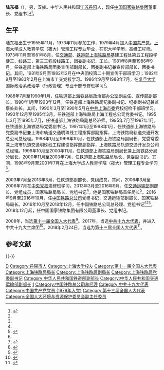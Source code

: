 {{Infobox officeholder
| name = 陆东福
| image = 
| width = 180
| caption = 
| office = [[中国国家铁路集团|中国国家铁路集团]][[董事长|董事长]]
| term_start = 2018年12月
| term_end = 
| predecessor = 新设立
| successor = 现任
| deputy = 
| office1 = [[中国国家铁路集团|中国铁路总公司]][[总经理|总经理]]
| term_start1 = 2016年10月9日
| term_end1 = 2018年12月
| predecessor1 = [[盛光祖|盛光祖]]
| successor1 = 机构改制
| deputy1 = [[王同军|王同军]]、[[刘振芳|刘振芳]]
| office2 = 中国[[国家铁路局|国家铁路局]]局长
| premier2 = [[李克强|李克强]]
| term_start2 = 2013年3月
| term_end2 = 2016年10月
| predecessor2 = 新设立
| successor2 = [[杨宇栋|杨宇栋]]
| birth_date = {{Birth date and age|1955|11|28}}
| birth_place = {{PRC}}[[江苏省|江苏省]][[镇江专区|镇江专区]][[丹阳县|丹阳县]]
| death_date = 
| death_place = 
| nationality = {{PRC}}
| spouse = 
| children = 
| party = {{CPC}}
| relations = 
| alma_mater = 
| occupation = 政治家
| profession = 
| religion = 
| signature = 
| website = [http://www.china-railway.com.cn/gsjs/gsld/201812/t20181214_73701.html 陆东福简历]
| footnotes = 
}}

'''陆东福'''（{{bd|1955年|11月28日||}}），男，汉族。中华人民共和国[[江苏|江苏]][[丹阳市|丹阳]]人，现任[[中国国家铁路集团|中国国家铁路集团]]董事长、党组书记<ref name="zgs">{{Cite web|title=陆东福　中国国家铁路集团有限公司董事长、党组书记|url=http://www.china-railway.com.cn/gsjs/gsld/201812/t20181214_73701.html|date=2018-12-14|publisher=中国国家铁路集团有限公司|archive-url=https://web.archive.org/web/20200130021812/http://www.china-railway.com.cn/gsjs/gsld/201812/t20181214_73701.html|archive-date=2020-01-30|dead-url=no}}</ref>。

==生平==
陆东福出生于1955年11月，1973年11月参加工作，1979年4月加入[[中国共产党|中国共产党]]，[[上海大学|上海大学]]成人教育学院（夜大）管理工程专业毕业，在职大学学历，高级工程师。1973年11月至1981年8月，任[[中华人民共和国交通部|交通部]]、[[中华人民共和国铁道部|铁道部]][[中国铁路上海局集团|上海铁路局]]基建工程处第五工程段学徒工、线路工，第三工程段线路工、团委副书记、工长。1981年8月至1986年9月，任铁道部上海铁路局团委宣传部副部长、团委副书记兼宣传部部长、团委书记。其间，1981年9月至1982年2月在中央团校第二十期宣传干部班学习；1982年9月至1983年2月在上海市工交党校学习。1986年9月至1988年7月，在[[复旦大学|复旦大学]]国际政治系政治学（行政管理）专业干部专修班学习<ref name="zgs" />。

1988年7月至1990年1月，任铁道部上海铁路局政治部办公室副主任、宣传部副部长。1990年1月至1993年12月，任铁道部上海铁路局纪委副书记、纪委副书记兼监察处处长。其间，1990年3月至1990年5月在[[中国共产党上海市委员会|中共上海市委]]党校纪检干部班学习。1993年12月至1995年3月，任铁道部上海铁路局上海工程总公司党委书记。1995年3月至1995年7月，任铁道部上海铁路局副总经济师。1995年7月至1997年1月，任铁道部上海铁路局党委副书记。1997年1月至1998年1月，任铁道部上海铁路局党委副书记兼上海市轨道交通明珠线工程指挥部副指挥，上海铁路局轨道交通开发总公司总经理。1998年1月至1999年10月，任铁道部上海铁路局副局长、党委常委兼上海市轨道交通明珠线工程建设指挥部副指挥，上海铁路局轨道交通开发总公司总经理。1999年10月至2000年11月，任铁道部上海铁路局副局长兼上海铁路分局分局长。2000年11月至2003年7月，任铁道部上海铁路局局长、党委副书记。其间，1998年9月至2001年7月在上海大学成人教育学院（夜大）管理工程专业学习<ref name="zgs" />。

2003年7月至2013年3月，任铁道部副部长、党组成员。其间，2006年3月至2006年7月在[[中央党校|中央党校]]进修班学习。2013年3月至2016年9月，任[[中华人民共和国交通运输部|交通运输部]]副部长、党组成员，[[国家铁路局|国家铁路局]]局长、党组书记<ref name="zgs" />。他是国家铁路局首任局长<ref>{{cite news|title=陆东福任国家铁路局局长 张业遂任外交部副部长|url=http://news.163.com/13/0326/14/8QT9AA5J0001124J.html|date=2013-03-26|website=新华网|accessdate=2013-03-26|archivedate=2013-03-29|archiveurl=https://web.archive.org/web/20130329043310/http://news.163.com/13/0326/14/8QT9AA5J0001124J.html|deadurl=no}}</ref>。2016年9月至2016年10月，任[[中国国家铁路集团|中国铁路总公司]]党组书记，交通运输部副部长、国家铁路局局长。2016年10月至2018年12月，任中国铁路总公司总经理、党组书记<ref name="zgs" /><ref>{{cite news|title=陆东福接替盛光祖任中铁总总经理|url=http://www.ce.cn/cysc/newmain/pplm/qyrw/201610/09/t20161009_16574168.shtml|date=2016-10-09|publisher=中国经济网|accessdate=2016-10-10|archiveurl=https://web.archive.org/web/20161010125846/http://www.ce.cn/cysc/newmain/pplm/qyrw/201610/09/t20161009_16574168.shtml|archivedate=2016-10-10|deadurl=yes}}</ref><ref>{{cite web|title=陆东福任中铁总总经理 盛光祖退休|url=http://money.163.com/16/1009/15/C2UOSGAI00258105.html|date=2016-10-09|publisher=网易财经|archive-url=https://web.archive.org/web/20161013055603/http://money.163.com/16/1009/15/C2UOSGAI00258105.html|archive-date=2016-10-13|dead-url=yes}}</ref>。2018年12月起，任中国国家铁路集团有限公司董事长、党组书记。

2008年，当选[[第十一届全国人民代表大会|第十一届全国人大]][[第十一届全国人民代表大会代表名单|代表]]<ref>{{cite web|title=全国人大代表信息-陆东福|url=http://210.82.31.1:8084/delegate/viewDelegate.action?dbid=110902|accessdate=2013-04-05|website=全国人大网|archiveurl=https://web.archive.org/web/20140529085508/http://www.npc.gov.cn/delegate/viewDelegate.action?dbid=110902|archivedate=2014-05-29|deadurl=yes}}</ref>。2017年，当选[[中国共产党第十九次全国代表大会|中共十九大]][[中国共产党第十九次全国代表大会代表名单|代表]]，并进入中共十九大主席团<ref>{{Cite web|title=十九大主席团名单|url=http://cpc.people.com.cn/19th/n1/2017/1018/c414305-29592998.html|date=2017-10-18|publisher=中国共产党新闻网|archiveurl=https://web.archive.org/web/20171115015157/http://cpc.people.com.cn/19th/n1/2017/1018/c414305-29592998.html|archivedate=2017-11-15|deadurl=no}}</ref>。2018年2月24日，当选为[[第十三届全国人民代表大会|第十三届全国人大]][[第十三届全国人民代表大会代表名单|代表]]<ref>{{Cite web|title=（受权发布）中华人民共和国第十三届全国人民代表大会代表名单|url=http://www.chinanews.com/gn/2018/02-25/8453959.shtml|accessdate=2021-02-13|work=中新网|archive-date=2018-02-27|archive-url=https://web.archive.org/web/20180227031724/http://www.chinanews.com/gn/2018/02-25/8453959.shtml|dead-url=no}}</ref>。

== 参考文献 ==
{{Reflist}}

{{-}}
{{start box}}
{{s-bus|prc}}
{{s-new|reason=改制成立}}
{{s-title|[[中国国家铁路集团|中国国家铁路集团]][[董事长|董事长]]|2018年12月—}}
{{s-inc}}
{{s-before|[[盛光祖|盛光祖]]}}
{{s-title|[[中国国家铁路集团|中国铁路总公司]][[总经理|总经理]]|2016年10月—2018年12月}}
{{s-after|[[杨宇栋|杨宇栋]]|国家铁路集团董事长}}
{{s-gov|prc}}
{{s-new}}
{{s-title|[[国家铁路局|国家铁路局]]局长|2013年3月—2016年10月}}
{{s-after|[[杨宇栋|杨宇栋]]}}
{{end box}}

{{DEFAULTSORT:Lu}}
[[Category:陆姓|D]]
[[Category:丹陽市人|Category:丹陽市人]]
[[Category:上海大学校友|Category:上海大学校友]]
[[Category:第十一届全国人大代表|Category:第十一届全国人大代表]]
[[Category:上海铁路局局长|Category:上海铁路局局长]]
[[Category:上海铁路局副局长|Category:上海铁路局副局长]]
[[Category:上海铁路局党委副书记|Category:上海铁路局党委副书记]]
[[Category:中华人民共和国铁道部副部长|Category:中华人民共和国铁道部副部长]]
[[Category:中华人民共和国交通运输部副部长|Category:中华人民共和国交通运输部副部长]]
[[Category:国家铁路局局长|1]]
[[Category:中国铁路总公司总经理|Category:中国铁路总公司总经理]]
[[Category:中共十九大代表|Category:中共十九大代表]]
[[Category:中国共产党党员_(1979年入党)|Category:中国共产党党员 (1979年入党)]]
[[Category:第十三届全国人大代表|Category:第十三届全国人大代表]]
[[Category:全国人大环境与资源保护委员会副主任委员|Category:全国人大环境与资源保护委员会副主任委员]]
